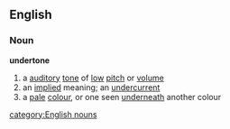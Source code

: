 ==English==
===Noun===
'''undertone'''
#a [[auditory]] [[tone]] of [[low]] [[pitch]] or [[volume]]
#an [[implied]] meaning; an [[undercurrent]]
#a [[pale]] [[colour]], or one seen [[underneath]] another colour
[[category:English nouns]]